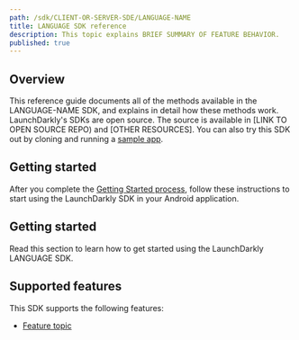 ```yaml
---
path: /sdk/CLIENT-OR-SERVER-SDE/LANGUAGE-NAME
title: LANGUAGE SDK reference
description: This topic explains BRIEF SUMMARY OF FEATURE BEHAVIOR.
published: true
---
```


## Overview

This reference guide documents all of the methods available in the LANGUAGE-NAME SDK, and explains in detail how these methods work. LaunchDarkly's SDKs are open source. The source is available in [LINK TO OPEN SOURCE REPO) and [OTHER RESOURCES]. You can also try this SDK out by cloning and running a [sample app](https://github.com/launchdarkly/hello-android).

## Getting started

After you complete the [Getting Started process](/home/getting-started), follow these instructions to start using the LaunchDarkly SDK in your Android application.

## Getting started

Read this section to learn how to get started using the LaunchDarkly LANGUAGE SDK.

<!--

Use this section to explain first-time setup procedures for configuring the SDK. If necessary, include code samples or callout indicating different dependencies, gotchas, or version information.

You can find example components for code samples and callouts in components.mdx.

-->

## Supported features

This SDK supports the following features:

* [Feature topic](LINK)

<!--

List the features in alphabetical order.

-->
